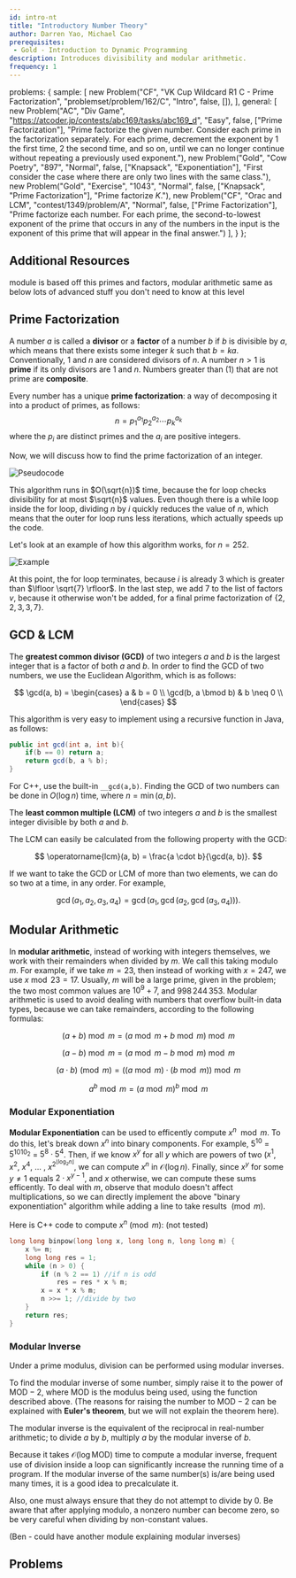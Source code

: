 ```yaml
---
id: intro-nt
title: "Introductory Number Theory"
author: Darren Yao, Michael Cao
prerequisites:
 - Gold - Introduction to Dynamic Programming
description: Introduces divisibility and modular arithmetic.
frequency: 1
---
```



  problems: {
    sample: [
      new Problem("CF", "VK Cup Wildcard R1 C - Prime Factorization", "problemset/problem/162/C", "Intro", false, []),
    ],
    general: [
      new Problem("AC", "Div Game", "https://atcoder.jp/contests/abc169/tasks/abc169_d", "Easy", false, ["Prime Factorization"], "Prime factorize the given number. Consider each prime in the factorization separately. For each prime, decrement the exponent by 1 the first time, 2 the second time, and so on, until we can no longer continue without repeating a previously used exponent."),
      new Problem("Gold", "Cow Poetry", "897", "Normal", false, ["Knapsack", "Exponentiation"], "First consider the case where there are only two lines with the same class."),
      new Problem("Gold", "Exercise", "1043", "Normal", false, ["Knapsack", "Prime Factorization"], "Prime factorize $K$."),
      new Problem("CF", "Orac and LCM", "contest/1349/problem/A", "Normal", false, ["Prime Factorization"], "Prime factorize each number. For each prime, the second-to-lowest exponent of the prime that occurs in any of the numbers in the input is the exponent of this prime that will appear in the final answer.")
    ],
  }
};

## Additional Resources

<resources>
  <resource source="IUSACO" title="13 - Elementary Number Theory">module is based off this</resource>
  <resource source="CPH" title="21.1, 21.2 - Number Theory">primes and factors, modular arithmetic</resource>
  <resource source="PAPS" title="16 - Number Theory">same as below</resource>
  <resource source="CF" title="CodeNCode - Number Theory Course" url="blog/entry/77137">lots of advanced stuff you don't need to know at this level</resource>
</resources>

## Prime Factorization

<problems-list problems={metadata.problems.sample} />

A number $a$ is called a **divisor** or a **factor** of a number $b$ if $b$ is divisible by $a$, which means that there exists some integer $k$ such that $b = ka$. Conventionally, $1$ and $n$ are considered divisors of $n$. A number $n > 1$ is **prime** if its only divisors are $1$ and $n$. Numbers greater than \(1\) that are not prime are **composite**.

Every number has a unique **prime factorization**: a way of decomposing it into a product of primes, as follows:
$$
n = {p_1}^{a_1} {p_2}^{a_2} \cdots {p_k}^{a_k}
$$
where the $p_i$ are distinct primes and the $a_i$ are positive integers.

Now, we will discuss how to find the prime factorization of an integer.

![Pseudocode](factoralgorithm1.png)

This algorithm runs in $O(\sqrt{n})$ time, because the for loop checks divisibility for at most $\sqrt{n}$ values. Even though there is a while loop inside the for loop, dividing $n$ by $i$ quickly reduces the value of $n$, which means that the outer for loop runs less iterations, which actually speeds up the code.

Let's look at an example of how this algorithm works, for $n = 252$.

![Example](factoralgorithm2.png)

At this point, the for loop terminates, because $i$ is already 3 which is greater than $\lfloor \sqrt{7} \rfloor$. In the last step, we add $7$ to the list of factors $v$, because it otherwise won't be added, for a final prime factorization of $\{2, 2, 3, 3, 7\}$.


## GCD & LCM

The **greatest common divisor (GCD)** of two integers $a$ and $b$ is the largest integer that is a factor of both $a$ and $b$. In order to find the GCD of two numbers, we use the Euclidean Algorithm, which is as follows:

$$
\gcd(a, b) = \begin{cases}
     a & b = 0 \\
     \gcd(b, a \bmod b) & b \neq 0 \\
\end{cases}
$$

This algorithm is very easy to implement using a recursive function in Java, as follows:

```java
public int gcd(int a, int b){
    if(b == 0) return a;
    return gcd(b, a % b);
}
```

For C++, use the built-in `__gcd(a,b)`. Finding the GCD of two numbers can be done in $O(\log n)$ time, where $n = \min(a, b)$.

The **least common multiple (LCM)** of two integers $a$ and $b$ is the smallest integer divisible by both $a$ and $b$.

The LCM can easily be calculated from the following property with the GCD:

$$
\operatorname{lcm}(a, b) = \frac{a \cdot b}{\gcd(a, b)}.
$$

If we want to take the GCD or LCM of more than two elements, we can do so two at a time, in any order. For example,

$$
\gcd(a_1, a_2, a_3, a_4) = \gcd(a_1, \gcd(a_2, \gcd(a_3, a_4))).
$$

## Modular Arithmetic

In **modular arithmetic**, instead of working with integers themselves, we work with their remainders when divided by $m$. We call this taking modulo $m$. For example, if we take $m = 23$, then instead of working with $x = 247$, we use $x \bmod 23 = 17$. Usually, $m$ will be a large prime, given in the problem; the two most common values are $10^9 + 7$, and $998\,244\,353$. Modular arithmetic is used to avoid dealing with numbers that overflow built-in data types, because we can take remainders, according to the following formulas:

$$
(a+b) \bmod m = (a \bmod m + b \bmod m) \bmod m
$$

$$
(a-b) \bmod m = (a \bmod m - b \bmod m) \bmod m
$$

$$
(a \cdot b) \pmod{m} = ((a \bmod m) \cdot (b \bmod m)) \bmod m
$$

$$
a^b \bmod {m} = (a \bmod m)^b \bmod m
$$

### Modular Exponentiation

**Modular Exponentiation** can be used to efficently compute $x ^ n \mod m$. To do this, let's break down $x ^ n$ into binary components. For example, $5 ^ {10}$ = $5 ^ {1010_2}$ = $5 ^ 8 \cdot 5 ^ 4$. Then, if we know $x ^ y$ for all $y$ which are powers of two ($x ^ 1$, $x ^ 2$, $x ^ 4$, $\dots$ , $x ^ {2^{\lfloor{\log_2n} \rfloor}}$, we can compute $x ^ n$ in $\mathcal{O}(\log n)$. Finally, since $x ^ y$ for some $y \neq 1$ equals $2 \cdot x ^ {y - 1}$, and $x$ otherwise, we can compute these sums efficently. To deal with $m$, observe that modulo doesn't affect multiplications, so we can directly implement the above "binary exponentiation" algorithm while adding a line to take results $\pmod m$.

Here is C++ code to compute $x ^ n \pmod m$:
(not tested)

```cpp
long long binpow(long long x, long long n, long long m) {
    x %= m;
    long long res = 1;
    while (n > 0) {
        if (n % 2 == 1) //if n is odd
            res = res * x % m;
        x = x * x % m;
        n >>= 1; //divide by two
    }
    return res;
}
```

### Modular Inverse

Under a prime modulus, division can be performed using modular inverses.

To find the modular inverse of some number, simply raise it to the power of $\mathrm{MOD} - 2$, where $\mathrm{MOD}$ is the modulus being used, using the function described above. (The reasons for raising the number to $\mathrm{MOD} - 2$ can be explained with **Euler's theorem**, but we will not explain the theorem here).

The modular inverse is the equivalent of the reciprocal in real-number arithmetic; to divide $a$ by $b$, multiply $a$ by the modular inverse of $b$.

Because it takes $\mathcal{O}(\log \mathrm{MOD})$ time to compute a modular inverse, frequent use of division inside a loop can significantly increase the running time of a program. If the modular inverse of the same number(s) is/are being used many times, it is a good idea to precalculate it.

Also, one must always ensure that they do not attempt to divide by 0. Be aware that after applying modulo, a nonzero number can become zero, so be very careful when dividing by non-constant values.

(Ben - could have another module explaining modular inverses)

<IncompleteSection />

## Problems

<problems-list problems={metadata.problems.general} />
